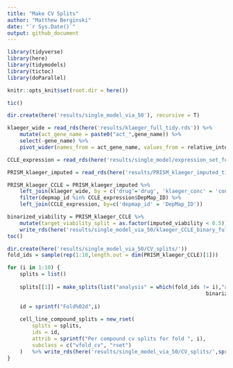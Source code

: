 ```yaml
---
title: "Make CV Splits"
author: "Matthew Berginski"
date: "`r Sys.Date()`"
output: github_document
---
```


```r
library(tidyverse)
library(here)
library(tidymodels)
library(tictoc)
library(doParallel)

knitr::opts_knit$set(root.dir = here())
```

```r
tic()

dir.create(here('results/single_model_via_50'), recursive = T)

klaeger_wide = read_rds(here('results/klaeger_full_tidy.rds')) %>%
	mutate(act_gene_name = paste0("act_",gene_name)) %>%
	select(-gene_name) %>%
	pivot_wider(names_from = act_gene_name, values_from = relative_intensity)

CCLE_expression = read_rds(here('results/single_model/expression_set_for_ML.rds'))

PRISM_klaeger_imputed = read_rds(here('results/PRISM_klaeger_imputed_tidy.rds'))

PRISM_klaeger_CCLE = PRISM_klaeger_imputed %>%
	left_join(klaeger_wide, by = c('drug'='drug', 'klaeger_conc' = 'concentration_M')) %>%
	filter(depmap_id %in% CCLE_expression$DepMap_ID) %>%
	left_join(CCLE_expression, by=c('depmap_id' = 'DepMap_ID'))

binarized_viability = PRISM_klaeger_CCLE %>%
	mutate(target_viability_split = as.factor(imputed_viability < 0.5)) %>%
	write_rds(here('results/single_model_via_50/klaeger_CCLE_binary_full.rds'), compress = 'gz')
toc()
```

```r
dir.create(here('results/single_model_via_50/CV_splits/'))
fold_ids = sample(rep(1:10,length.out = dim(PRISM_klaeger_CCLE)[1]))

for (i in 1:10) {
	splits = list()
	
	splits[[1]] = make_splits(list("analysis" = which(fold_ids != i),"assessment" = which(fold_ids == i)),
																binarized_viability)
	
	id = sprintf("Fold%02d",i)
	
	cell_line_compound_splits = new_rset(
		splits = splits,
		ids = id,
		attrib = sprintf("Per compound cv splits for fold ", i),
		subclass = c("vfold_cv", "rset")
	)	%>% write_rds(here('results/single_model_via_50/CV_splits/',sprintf('%02d.rds',i)), compress = 'gz')
}
```
